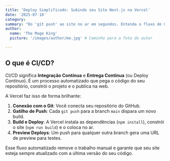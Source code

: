 ```yaml
---
title: 'Deploy Simplificado: Subindo seu Site Next.js na Vercel'
date: '2025-07-18'
category:
summary: "Do 'git push' ao site no ar em segundos. Entenda o fluxo de CI/CD da Vercel e por que ela é considerada a casa oficial do Next.js."
author:
  name: 'The Mage King'
  picture: '/images/author/me.jpg' # Caminho para a foto do autor

---
```


## O que é CI/CD?

CI/CD significa **Integração Contínua** e **Entrega Contínua** (ou Deploy Contínuo). É um processo automatizado que pega o código do seu repositório, constrói o projeto e o publica na web.

A Vercel faz isso de forma brilhante:

1.  **Conexão com o Git**: Você conecta seu repositório do GitHub.
2.  **Gatilho de Push**: Cada `git push` para a branch `main` dispara um novo build.
3.  **Build e Deploy**: A Vercel instala as dependências (`npm install`), constrói o site (`npm run build`) e o coloca no ar.
4.  **Preview Deploys**: Um push para qualquer outra branch gera uma URL de preview para testes.

Esse fluxo automatizado remove o trabalho manual e garante que seu site esteja sempre atualizado com a última versão do seu código.

